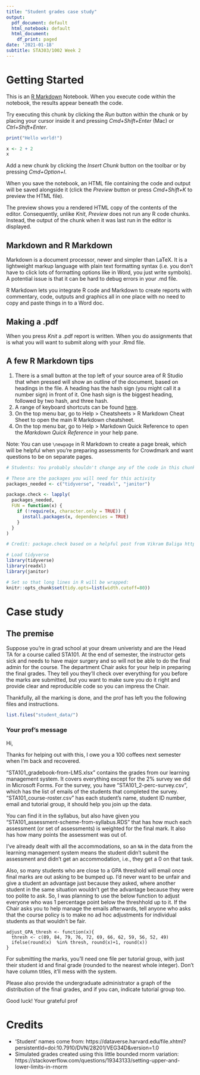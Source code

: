 ```yaml
---
title: "Student grades case study"
output:
  pdf_document: default
  html_notebook: default
  html_document:
    df_print: paged
date: '2021-01-18'
subtitle: STA303/1002 Week 2
---
```


# Getting Started
This is an [R Markdown](http://rmarkdown.rstudio.com) Notebook. When you execute code within the notebook, the results appear beneath the code. 

Try executing this chunk by clicking the *Run* button within the chunk or by placing your cursor inside it and pressing *Cmd+Shift+Enter* (Mac) or *Ctrl+Shift+Enter*. 

```r
print("Hello world!")

x <- 2 + 2
x
```

Add a new chunk by clicking the *Insert Chunk* button on the toolbar or by pressing *Cmd+Option+I*.

When you save the notebook, an HTML file containing the code and output will be saved alongside it (click the *Preview* button or press *Cmd+Shift+K* to preview the HTML file). 

The preview shows you a rendered HTML copy of the contents of the editor. Consequently, unlike *Knit*, *Preview* does not run any R code chunks. Instead, the output of the chunk when it was last run in the editor is displayed.

## Markdown and R Markdown

Markdown is a document processor, newer and simpler than LaTeX. It is a lightweight markup language with plain text formatting syntax (i.e. you don't have to click lots of formatting options like in Word, you just write symbols). A potential issue is that it can be hard to debug errors in your .md file.

R Markdown lets you integrate R code and Markdown to create reports with commentary, code, outputs and graphics all in one place with no need to copy and paste things in to a Word doc.

## Making a .pdf

When you press *Knit* a .pdf report is written. When you do assignments that is what you will want to submit along with your .Rmd file.


## A few R Markdown tips

1. There is a small button at the top left of your source area of R Studio that when pressed will show an outline of the document, based on headings in the file. A heading has the hash sign (you might call it a number sign) in front of it. One hash sign is the biggest heading, followed by two hash, and three hash.
2. A range of keyboard shortcuts can be found [here](https://support.rstudio.com/hc/en-us/articles/200711853-Keyboard-Shortcuts).
3. On the top menu bar, go to Help > Cheatsheets > R Markdown Cheat Sheet to open the main R Markdown cheatsheet.
4. On the top menu bar, go to Help > Markdown Quick Reference to open the *Markdown Quick Reference* in your help pane.

Note: You can use `\newpage` in R Markdown to create a page break, which will be helpful when you're preparing assessments for Crowdmark and want questions to be on separate pages. 

```r
# Students: You probably shouldn't change any of the code in this chunk.

# These are the packages you will need for this activity
packages_needed <- c("tidyverse", "readxl", "janitor")

package.check <- lapply(
  packages_needed,
  FUN = function(x) {
    if (!require(x, character.only = TRUE)) {
      install.packages(x, dependencies = TRUE)
    }
  }
)

# Credit: package.check based on a helpful post from Vikram Baliga https://vbaliga.github.io/verify-that-r-packages-are-installed-and-loaded/

# Load tidyverse
library(tidyverse)
library(readxl)
library(janitor)

# Set so that long lines in R will be wrapped:
knitr::opts_chunk$set(tidy.opts=list(width.cutoff=80))
```

\newpage
# Case study

## The premise

Suppose you're in grad school at your dream univeristy and are the Head TA for a course called STA101. At the end of semester, the instructor gets sick and needs to have major surgery and so will not be able to do the final admin for the course. The department Chair asks for your help in preparing the final grades. They tell you they'll check over everything for you before the marks are submitted, but you want to make sure you do it right and provide clear and reproducible code so you can impress the Chair.

Thankfully, all the marking is done, and the prof has left you the following files and instructions.

```r
list.files("student_data/")
```

### Your prof's message
Hi,

Thanks for helping out with this, I owe you a 100 coffees next semester when I'm back and recovered.

"STA101_gradebook-from-LMS.xlsx" contains the grades from our learning management system. It covers everything except for the 2\% survey we did in Microsoft Forms. For the survey, you have "STA101_2-perc-survey.csv", which has the list of emails of the students that completed the survey. "STA101_course-roster.csv" has each student's name, student ID number, email and tutorial group, it should help you join up the data. 

You can find it in the syllabus, but also have given you "STA101_assessment-scheme-from-syllabus.RDS" that has how much each assessment (or set of assessments) is weighted for the final mark. It also has how many points the assessment was out of.

I've already dealt with all the accommodations, so an `NA` in the data from the learning management system means the student didn't submit the assessment and didn't get an accommodation, i.e., they get a 0 on that task.

Also, so many students who are close to a GPA threshold will email once final marks are out asking to be bumped up. I'd never want to be unfair and give a student an advantage just because they asked, where another student in the same situation wouldn't get the advantage because they were too polite to ask. So, I was planning to use the below function to adjust everyone who was 1 percentage point below the threshhold up to it. If the Chair asks you to help manage the emails afterwards, tell anyone who asks that the course policy is to make no ad hoc adjustments for individual students as that wouldn't be fair.

```
adjust_GPA_thresh <- function(x){
  thresh <- c(89, 84, 79, 76, 72, 69, 66, 62, 59, 56, 52, 49)
  ifelse(round(x)  %in% thresh, round(x)+1, round(x))
}
```

For submitting the marks, you'll need one file per tutorial group, with just their student id and final grade (rounded to the nearest whole integer). Don't have column titles, it'll mess with the system.

Please also provide the undergraduate administrator a graph of the distribution of the final grades, and if you can, indicate tutorial group too.

Good luck!
Your grateful prof





\newpage
# Credits

* 'Student' names come from: https://dataverse.harvard.edu/file.xhtml?persistentId=doi:10.7910/DVN/28201/VEG34D&version=1.0
* Simulated grades created using this little bounded rnorm variation: https://stackoverflow.com/questions/19343133/setting-upper-and-lower-limits-in-rnorm
